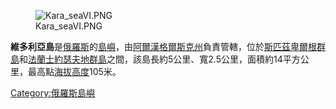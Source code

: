 [[Image:Kara_seaVI.PNG|thumb]]

'''維多利亞島'''是[[俄羅斯|俄羅斯]]的[[島嶼|島嶼]]，由[[阿爾漢格爾斯克州|阿爾漢格爾斯克州]]負責管轄，位於[[斯匹茲卑爾根群島|斯匹茲卑爾根群島]]和[[法蘭士約瑟夫地群島|法蘭士約瑟夫地群島]]之間，該島長約5公里、寬2.5公里，面積約14平方公里，最高點[[海拔|海拔高度]]105米。

{{coord|80|09|N|36|46|E|source:enwiki-plaintext-parser|display=title}}

{{Russia-geo-stub}}
[[Category:俄羅斯島嶼|Category:俄羅斯島嶼]]